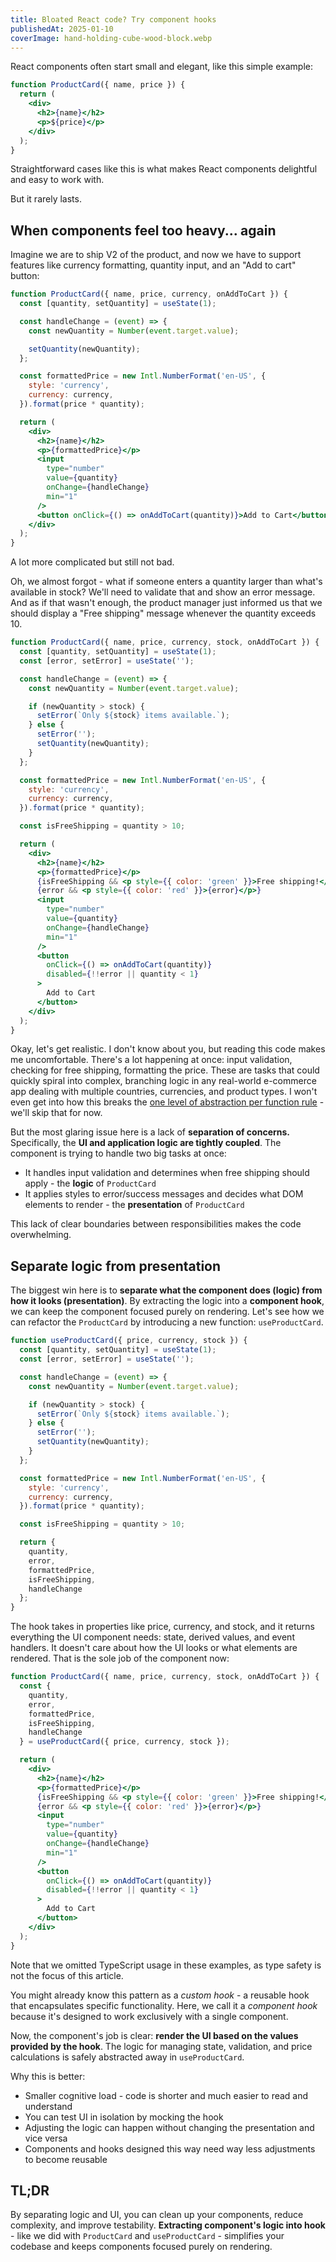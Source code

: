 ```yaml
---
title: Bloated React code? Try component hooks
publishedAt: 2025-01-10
coverImage: hand-holding-cube-wood-block.webp
---
```


React components often start small and elegant, like this simple example:

```jsx
function ProductCard({ name, price }) {
  return (
    <div>
      <h2>{name}</h2>
      <p>${price}</p>
    </div>
  );
}
```

Straightforward cases like this is what makes React components delightful and easy to work with.

But it rarely lasts.
## When components feel too heavy... again

Imagine we are to ship V2 of the product, and now we have to support features like currency formatting, quantity input, and an "Add to cart" button:

```jsx
function ProductCard({ name, price, currency, onAddToCart }) {
  const [quantity, setQuantity] = useState(1);

  const handleChange = (event) => {
	const newQuantity = Number(event.target.value);

    setQuantity(newQuantity);
  };

  const formattedPrice = new Intl.NumberFormat('en-US', {
    style: 'currency',
    currency: currency,
  }).format(price * quantity);

  return (
    <div>
      <h2>{name}</h2>
      <p>{formattedPrice}</p>
      <input
        type="number"
        value={quantity}
        onChange={handleChange}
        min="1"
      />
      <button onClick={() => onAddToCart(quantity)}>Add to Cart</button>
    </div>
  );
}

```

A lot more complicated but still not bad.

Oh, we almost forgot - what if someone enters a quantity larger than what's available in stock? We'll need to validate that and show an error message. And as if that wasn't enough, the product manager just informed us that we should display a "Free shipping" message whenever the quantity exceeds 10.

```jsx
function ProductCard({ name, price, currency, stock, onAddToCart }) {
  const [quantity, setQuantity] = useState(1);
  const [error, setError] = useState('');

  const handleChange = (event) => {
    const newQuantity = Number(event.target.value);

    if (newQuantity > stock) {
      setError(`Only ${stock} items available.`);
    } else {
      setError('');
      setQuantity(newQuantity);
    }
  };

  const formattedPrice = new Intl.NumberFormat('en-US', {
    style: 'currency',
    currency: currency,
  }).format(price * quantity);

  const isFreeShipping = quantity > 10;

  return (
    <div>
      <h2>{name}</h2>
      <p>{formattedPrice}</p>
      {isFreeShipping && <p style={{ color: 'green' }}>Free shipping!</p>}
      {error && <p style={{ color: 'red' }}>{error}</p>}
      <input
        type="number"
        value={quantity}
        onChange={handleChange}
        min="1"
      />
      <button
        onClick={() => onAddToCart(quantity)}
        disabled={!!error || quantity < 1}
      >
        Add to Cart
      </button>
    </div>
  );
}
```

Okay, let's get realistic. I don't know about you, but reading this code makes me uncomfortable. There's a lot happening at once: input validation, checking for free shipping, formatting the price. These are tasks that could quickly spiral into complex, branching logic in any real-world e-commerce app dealing with multiple countries, currencies, and product types. I won't even get into how this breaks the [one level of abstraction per function rule](https://www.tymzap.com/blog/the-magic-of-keeping-one-abstraction-level-per-function) - we'll skip that for now.

But the most glaring issue here is a lack of **separation of concerns.** Specifically, the **UI and application logic are tightly coupled**. The component is trying to handle two big tasks at once:

- It handles input validation and determines when free shipping should apply - the **logic** of `ProductCard`
- It applies styles to error/success messages and decides what DOM elements to render - the **presentation** of `ProductCard`

This lack of clear boundaries between responsibilities makes the code overwhelming.
## Separate logic from presentation

The biggest win here is to **separate what the component does (logic) from how it looks (presentation)**. By extracting the logic into a **component hook**, we can keep the component focused purely on rendering. Let's see how we can refactor the `ProductCard` by introducing a new function: `useProductCard`.

```jsx
function useProductCard({ price, currency, stock }) {
  const [quantity, setQuantity] = useState(1);
  const [error, setError] = useState('');

  const handleChange = (event) => {
    const newQuantity = Number(event.target.value);

    if (newQuantity > stock) {
      setError(`Only ${stock} items available.`);
    } else {
      setError('');
      setQuantity(newQuantity);
    }
  };

  const formattedPrice = new Intl.NumberFormat('en-US', {
    style: 'currency',
    currency: currency,
  }).format(price * quantity);

  const isFreeShipping = quantity > 10;

  return {
    quantity,
    error,
    formattedPrice,
    isFreeShipping,
    handleChange
  };
}
```

The hook takes in properties like price, currency, and stock, and it returns everything the UI component needs: state, derived values, and event handlers. It doesn't care about how the UI looks or what elements are rendered. That is the sole job of the component now:

```jsx
function ProductCard({ name, price, currency, stock, onAddToCart }) {
  const {
    quantity,
    error,
    formattedPrice,
    isFreeShipping,
    handleChange
  } = useProductCard({ price, currency, stock });

  return (
    <div>
      <h2>{name}</h2>
      <p>{formattedPrice}</p>
      {isFreeShipping && <p style={{ color: 'green' }}>Free shipping!</p>}
      {error && <p style={{ color: 'red' }}>{error}</p>}
      <input
        type="number"
        value={quantity}
        onChange={handleChange}
        min="1"
      />
      <button
        onClick={() => onAddToCart(quantity)}
        disabled={!!error || quantity < 1}
      >
        Add to Cart
      </button>
    </div>
  );
}
```

Note that we omitted TypeScript usage in these examples, as type safety is not the focus of this article.

You might already know this pattern as a *custom hook* - a reusable hook that encapsulates specific functionality. Here, we call it a *component hook* because it's designed to work exclusively with a single component.

Now, the component's job is clear: **render the UI based on the values provided by the hook**. The logic for managing state, validation, and price calculations is safely abstracted away in `useProductCard`.

Why this is better:
- Smaller cognitive load - code is shorter and much easier to read and understand
- You can test UI in isolation by mocking the hook
- Adjusting the logic can happen without changing the presentation and vice versa
- Components and hooks designed this way need way less adjustments to become reusable
## TL;DR

 By separating logic and UI, you can clean up your components, reduce complexity, and improve testability. **Extracting component's logic into hook** - like we did with `ProductCard` and `useProductCard` - simplifies your codebase and keeps components focused purely on rendering.
